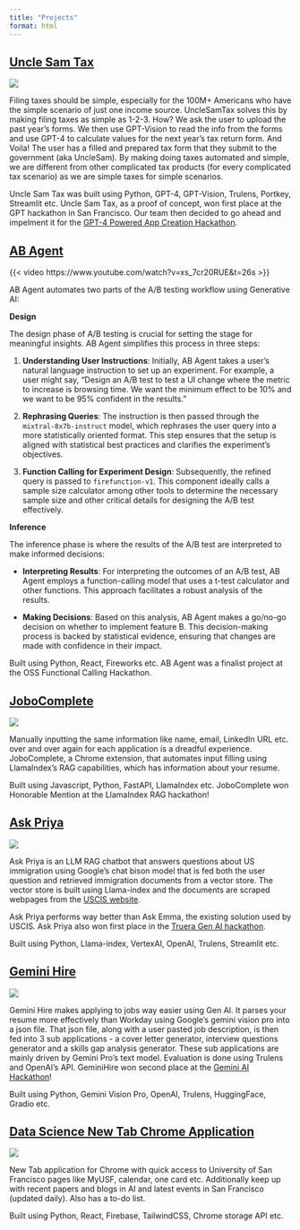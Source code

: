 ```yaml
---
title: "Projects"
format: html
---
```


## [Uncle Sam Tax](https://lablab.ai/event/gpt-4-powered-app-creation-hackathon/give-us-all-your-money/filing-taxes-as-simple-as-1-2-3-with-unclesamtax)

![](https://media.githubusercontent.com/media/bassimeledath/blog/main/project_gifs/uncle_sam_tax.gif)

Filing taxes should be simple, especially for the 100M+ Americans who have the simple scenario of just one income source. UncleSamTax solves this by making filing taxes as simple as 1-2-3. How? We ask the user to upload the past year's forms. We then use GPT-Vision to read the info from the forms and use GPT-4 to calculate values for the next year's tax return form. And Voila! The user has a filled and prepared tax form that they submit to the government (aka UncleSam). By making doing taxes automated and simple, we are different from other complicated tax products (for every complicated tax scenario) as we are simple taxes for simple scenarios.

Uncle Sam Tax was built using Python, GPT-4, GPT-Vision, Trulens, Portkey, Streamlit etc. Uncle Sam Tax, as a proof of concept, won first place at the GPT hackathon in San Francisco. Our team then decided to go ahead and impelment it for the [GPT-4 Powered App Creation Hackathon](https://lablab.ai/event/gpt-4-powered-app-creation-hackathon).

## [AB Agent](https://devpost.com/software/ab-agent)

{{< video https://www.youtube.com/watch?v=xs_7cr20RUE&t=26s >}}

AB Agent automates two parts of the A/B testing workflow using Generative AI:

**Design**

The design phase of A/B testing is crucial for setting the stage for meaningful insights. AB Agent simplifies this process in three steps:

1. **Understanding User Instructions**: Initially, AB Agent takes a user's natural language instruction to set up an experiment. For example, a user might say, "Design an A/B test to test a UI change where the metric to increase is browsing time. We want the minimum effect to be 10% and we want to be 95% confident in the results."

2. **Rephrasing Queries**: The instruction is then passed through the `mixtral-8x7b-instruct` model, which rephrases the user query into a more statistically oriented format. This step ensures that the setup is aligned with statistical best practices and clarifies the experiment's objectives.

3. **Function Calling for Experiment Design**: Subsequently, the refined query is passed to `firefunction-v1`. This component ideally calls a sample size calculator among other tools to determine the necessary sample size and other critical details for designing the A/B test effectively.

**Inference**

The inference phase is where the results of the A/B test are interpreted to make informed decisions:

- **Interpreting Results**: For interpreting the outcomes of an A/B test, AB Agent employs a function-calling model that uses a t-test calculator and other functions. This approach facilitates a robust analysis of the results.

- **Making Decisions**: Based on this analysis, AB Agent makes a go/no-go decision on whether to implement feature B. This decision-making process is backed by statistical evidence, ensuring that changes are made with confidence in their impact.


Built using Python, React, Fireworks etc. AB Agent was a finalist project at the OSS Functional Calling Hackathon.

## [JoboComplete](https://devpost.com/software/jobo)

![](https://media.githubusercontent.com/media/bassimeledath/blog/main/project_gifs/jobocomplete.gif)

Manually inputting the same information like name, email, LinkedIn URL etc. over and over again for each application is a dreadful experience. JoboComplete, a Chrome extension, that automates input filling using LlamaIndex's RAG capabilities, which has information about your resume.

Built using Javascript, Python, FastAPI, LlamaIndex etc. JoboComplete won Honorable Mention at the LlamaIndex RAG hackathon!

## [Ask Priya](https://askpriya2.streamlit.app/)

![](https://media.githubusercontent.com/media/bassimeledath/blog/main/project_gifs/ask_priya.gif)

Ask Priya is an LLM RAG chatbot that answers questions about US immigration using Google's chat bison model that is fed both the user question and retrieved immigration documents from a vector store. The vector store is built using Llama-index and the documents are scraped webpages from the [USCIS website](https://www.uscis.gov/working-in-the-united-states).

Ask Priya performs way better than Ask Emma, the existing solution used by USCIS. Ask Priya also won first place in the [Truera Gen AI hackathon](https://lablab.ai/event/truera-challenge-build-llm-applications).

Built using Python, Llama-index, VertexAI, OpenAI, Trulens, Streamlit etc.

## [Gemini Hire](https://huggingface.co/spaces/beledath/GeminiHire)

![](https://media.githubusercontent.com/media/bassimeledath/blog/main/project_gifs/gemini_hire.gif)

Gemini Hire makes applying to jobs way easier using Gen AI. It parses your resume more effectively than Workday using Google's gemini vision pro into a json file. That json file, along with a user pasted job description, is then fed into 3 sub applications - a cover letter generator, interview questions generator and a skills gap analysis generator. These sub applications are mainly driven by Gemini Pro's text model. Evaluation is done using Trulens and OpenAI's API. GeminiHire won second place at the [Gemini AI Hackathon](https://lablab.ai/event/gemini-ai-hackathon)!

Built using Python, Gemini Vision Pro, OpenAI, Trulens, HuggingFace, Gradio etc.

## [Data Science New Tab Chrome Application](https://chromewebstore.google.com/detail/fcnkmelmfingdnagddabkkpgimjkjeco)

![](https://media.githubusercontent.com/media/bassimeledath/blog/main/project_gifs/msds_newtab.gif)

New Tab application for Chrome with quick access to University of San Francisco pages like MyUSF, calendar, one card etc. Additionally keep up with recent papers and blogs in AI and latest events in San Francisco (updated daily). Also has a to-do list. 

Built using Python, React, Firebase, TailwindCSS, Chrome storage API etc.